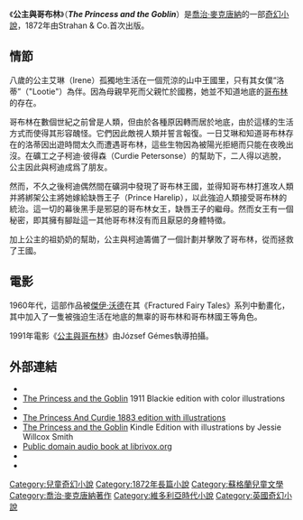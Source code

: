 {{infobox book | <!-- See [[Wikipedia:WikiProject_Novels|Wikipedia:WikiProject Novels]] or [[Wikipedia:WikiProject_Books|Wikipedia:WikiProject Books]] -->
| name          = The Princess and the Goblin
| title_orig    =
| translator    =
| image         = [[File:Princess_and_the_Goblin.jpg|200px]]
| caption = 《公主與哥布林》，Blackie & Son c. 1911
| author        = [[喬治·麥克唐納|喬治·麥克唐納]]
| illustrator   =
| cover_artist  =
| country       = 英國
| language      = 英語
| series        =
| genre         = [[兒童文學|兒童文學]] [[奇幻小說|奇幻小說]]
| publisher     = Strahan & Co
| release_date  = 1872
| english_release_date =
| media_type    = 印刷
| pages         =
| isbn          = NA
| preceded_by   =
| followed_by   = [[公主與柯迪|公主與柯迪]]
}}
《'''公主與哥布林'''》（'''''The Princess and the Goblin'''''）是[[喬治·麥克唐納|喬治·麥克唐納]]的一部[[奇幻小說|奇幻小說]]，1872年由Strahan & Co.首次出版。

==情節==
八歲的公主艾琳（Irene）孤獨地生活在一個荒涼的山中王國里，只有其女僕“洛蒂”（"Lootie"）為伴。因為母親早死而父親忙於國務，她並不知道地底的[[哥布林|哥布林]]的存在。

哥布林在數個世紀之前曾是人類，但由於各種原因轉而居於地底，由於這樣的生活方式而使得其形容醜怪。它們因此敵視人類并誓言報復。一日艾琳和知道哥布林存在的洛蒂因出遊時間太久而遭遇哥布林，這些生物因為被陽光拒絕而只能在夜晚出沒。在礦工之子柯迪·彼得森（Curdie Petersonse）的幫助下，二人得以逃脫，公主因此與柯迪成爲了朋友。

然而，不久之後柯迪偶然間在礦洞中發現了哥布林王國，並得知哥布林打進攻人類并將綁架公主將她嫁給缺唇王子（Prince Harelip），以此強迫人類接受哥布林的統治。這一切的幕後黑手是邪惡的哥布林女王，缺唇王子的繼母。然而女王有一個秘密，即其擁有腳趾這一其他哥布林沒有而且厭惡的身體特徵。

加上公主的祖奶奶的幫助，公主與柯迪籌備了一個計劃并擊敗了哥布林，從而拯救了王國。

==電影==
1960年代，這部作品被[[傑伊·沃德|傑伊·沃德]]在其《Fractured Fairy Tales》系列中動畫化，其中加入了一隻被強迫生活在地底的無辜的哥布林和哥布林國王等角色。

1991年電影《[[公主與哥布林_(電影)|公主與哥布林]]》由József Gémes執導拍攝。

==外部連結==
{{wikisource}}
*{{Gutenberg|no=708|name=The Princess and the Goblin}}
*[http://www.childrensnursery.org.uk/princess-goblin/index.html The Princess and the Goblin] {{Wayback|url=http://www.childrensnursery.org.uk/princess-goblin/index.html |date=20080719165020 }} 1911 Blackie edition with color illustrations
*{{gutenberg|no=709|name=The Princess and Curdie}}
*[http://www.childrensnursery.org.uk/princess-curdie/index.html The Princess And Curdie 1883 edition with illustrations] {{Wayback|url=http://www.childrensnursery.org.uk/princess-curdie/index.html |date=20080719165332 }}
*[http://www.amazon.com/dp/B00839M6OS The Princess and the Goblin] Kindle Edition with illustrations by Jessie Willcox Smith
*[http://librivox.org/princess-and-the-goblin-the-by-george-macdonald/ Public domain audio book at librivox.org] {{Wayback|url=http://librivox.org/princess-and-the-goblin-the-by-george-macdonald/ |date=20190515184310 }}
*{{isfdb title|id=1365}}
*{{IMDb title|id=0107875}}

{{DEFAULTSORT:Princess And The Goblin}}
[[Category:兒童奇幻小說|Category:兒童奇幻小說]]
[[Category:1872年長篇小說|Category:1872年長篇小說]]
[[Category:蘇格蘭兒童文學|Category:蘇格蘭兒童文學]]
[[Category:喬治·麥克唐納著作|Category:喬治·麥克唐納著作]]
[[Category:維多利亞時代小說|Category:維多利亞時代小說]]
[[Category:英國奇幻小說|Category:英國奇幻小說]]